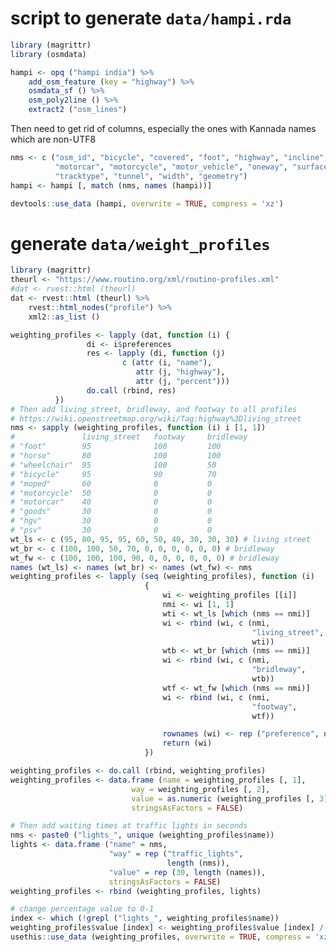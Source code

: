 # script to generate `data/hampi.rda` 

```r
library (magrittr)
library (osmdata)
```
```r
hampi <- opq ("hampi india") %>%
    add_osm_feature (key = "highway") %>%
    osmdata_sf () %>%
    osm_poly2line () %>%
    extract2 ("osm_lines")
```
Then need to get rid of columns, especially the ones with Kannada names which
are non-UTF8
```r
nms <- c ("osm_id", "bicycle", "covered", "foot", "highway", "incline",
          "motorcar", "motorcycle", "motor_vehicle", "oneway", "surface",
          "tracktype", "tunnel", "width", "geometry")
hampi <- hampi [, match (nms, names (hampi))]
```
```r
devtools::use_data (hampi, overwrite = TRUE, compress = 'xz')
```

# generate `data/weight_profiles`

```r
library (magrittr)
theurl <- "https://www.routino.org/xml/routino-profiles.xml"
#dat <- rvest::html (theurl)
dat <- rvest::html (theurl) %>%
    rvest::html_nodes("profile") %>%
    xml2::as_list ()
```
```r
weighting_profiles <- lapply (dat, function (i) {
                 di <- i$preferences
                 res <- lapply (di, function (j) 
                         c (attr (i, "name"),
                            attr (j, "highway"),
                            attr (j, "percent")))
                 do.call (rbind, res)
          })
# Then add living_street, bridleway, and footway to all profiles
# https://wiki.openstreetmap.org/wiki/Tag:highway%3Dliving_street
nms <- sapply (weighting_profiles, function (i) i [1, 1])
#               living_street   footway     bridleway
# "foot"        95              100         100
# "horse"       80              100         100
# "wheelchair"  95              100         50
# "bicycle"     95              90          70
# "moped"       60              0           0
# "motorcycle"  50              0           0
# "motorcar"    40              0           0
# "goods"       30              0           0
# "hgv"         30              0           0
# "psv"         30              0           0
wt_ls <- c (95, 80, 95, 95, 60, 50, 40, 30, 30, 30) # living street
wt_br <- c (100, 100, 50, 70, 0, 0, 0, 0, 0, 0) # bridleway
wt_fw <- c (100, 100, 100, 90, 0, 0, 0, 0, 0, 0) # bridleway
names (wt_ls) <- names (wt_br) <- names (wt_fw) <- nms
weighting_profiles <- lapply (seq (weighting_profiles), function (i)
                              {
                                  wi <- weighting_profiles [[i]]
                                  nmi <- wi [1, 1]
                                  wti <- wt_ls [which (nms == nmi)]
                                  wi <- rbind (wi, c (nmi, 
                                                      "living_street",
                                                      wti))
                                  wtb <- wt_br [which (nms == nmi)]
                                  wi <- rbind (wi, c (nmi, 
                                                      "bridleway",
                                                      wtb))
                                  wtf <- wt_fw [which (nms == nmi)]
                                  wi <- rbind (wi, c (nmi, 
                                                      "footway",
                                                      wtf))

                                  rownames (wi) <- rep ("preference", nrow (wi))
                                  return (wi)
                              })

weighting_profiles <- do.call (rbind, weighting_profiles)
weighting_profiles <- data.frame (name = weighting_profiles [, 1],
                           way = weighting_profiles [, 2],
                           value = as.numeric (weighting_profiles [, 3]),
                           stringsAsFactors = FALSE)

# Then add waiting times at traffic lights in seconds
nms <- paste0 ("lights_", unique (weighting_profiles$name))
lights <- data.frame ("name" = nms,
                      "way" = rep ("traffic_lights",
                                   length (nms)),
                      "value" = rep (30, length (names)),
                      stringsAsFactors = FALSE)
weighting_profiles <- rbind (weighting_profiles, lights)

# change percentage value to 0-1
index <- which (!grepl ("lights_", weighting_profiles$name))
weighting_profiles$value [index] <- weighting_profiles$value [index] / 100
usethis::use_data (weighting_profiles, overwrite = TRUE, compress = 'xz')
```
